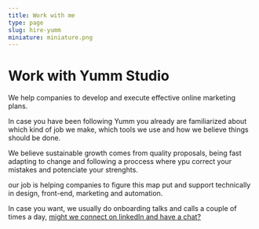 ```yaml
---
title: Work with me
type: page
slug: hire-yumm
miniature: miniature.png
---
```



<HeroSection height={40}>

# Work with Yumm Studio

<span className="subtitle">

We help companies to develop and execute effective online marketing plans.

</span>

</HeroSection>

In case you have been following Yumm you already are familiarized about which kind of job we make, which tools we use and how we believe things should be done.

We believe sustainable growth comes from quality proposals, being fast adapting to change and following a proccess where ypu correct your mistakes and potenciate your strenghts. 

our job is helping companies to figure this map put and support technically in design, front-end, marketing and automation. 

In case you want, we usually do onboarding talks and calls a couple of times a day, <a href="https://linkedin.com/ln/migueldf10"> might we connect on linkedIn and have a chat?</a>
